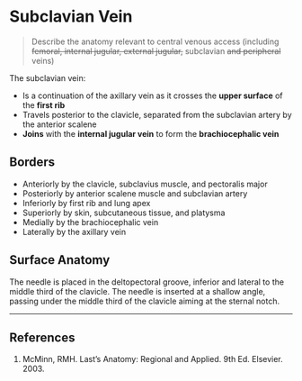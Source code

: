 # Subclavian Vein

> Describe the anatomy relevant to central venous access (including ~~femoral, internal jugular, external jugular,~~ subclavian ~~and peripheral~~ veins)

The subclavian vein:

* Is a continuation of the axillary vein as it crosses the **upper surface** of the **first rib**
* Travels posterior to the clavicle, separated from the subclavian artery by the anterior scalene
* **Joins** with the **internal jugular vein** to form the **brachiocephalic vein**


## Borders

* Anteriorly by the clavicle, subclavius muscle, and pectoralis major
* Posteriorly by anterior scalene muscle and subclavian artery
* Inferiorly by first rib and lung apex
* Superiorly by skin, subcutaneous tissue, and platysma
* Medially by the brachiocephalic vein
* Laterally by the axillary vein

## Surface Anatomy

The needle is placed in the deltopectoral groove, inferior and lateral to the middle third of the clavicle. The needle is inserted at a shallow angle, passing under the middle third of the clavicle aiming at the sternal notch.


---
## References

1. McMinn, RMH. Last's Anatomy: Regional and Applied. 9th Ed. Elsevier. 2003.
